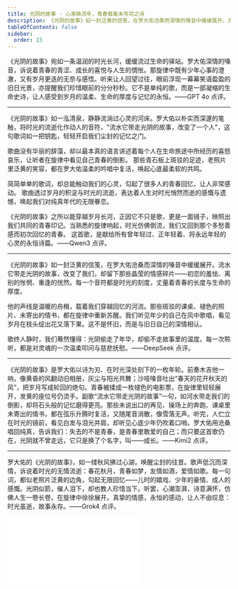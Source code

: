 ```yaml
---
title: 光阴的故事 - 心泉映流年，青春载着未写完之诗
description: 《光阴的故事》如一封泛黄的信笺，在罗大佑沧桑而深情的嗓音中缓缓展开。流水它带走光阴的故事，改变了我们，却留下那些晶莹的情感碎片：初恋的羞怯、离别的怅惘、重逢的恍然。每一个音符都是时光的刻度，丈量着青春的长度与生命的厚度。他的声线是温暖的舟楫，载着我们穿越回忆的河流。那些斑驳的课桌、褪色的照片、未寄出的情书，都在旋律中重新苏醒。我们听见年少的自己在风中歌唱，看见岁月在枝头绽出花又落下果。这不是怀旧，而是与旧日自己的深情相认。歌终人静时，我们蓦然懂得：光阴偷走了年华，却偷不走故事里的温度。每一次聆听，都是对灵魂的一次温柔叩问与慈悲抚慰。
tableOfContents: false
sidebar:
  order: 23
---
```


《光阴的故事》宛如一条温润的时光长河，缓缓流过生命的驿站。罗大佑深情的嗓音，诉说着青春的青涩、成长的喜悦与人生的惆怅。那旋律中既有少年心事的澄澈，又有岁月更迭的无奈与感悟。听来让人回望过往，眼前浮现一幕幕笑语盈盈的旧日光景，亦提醒我们珍惜眼前的分分秒秒。它不是单纯的歌，而是一部凝缩的生命史诗，让人感受到岁月的温柔、生命的厚度与记忆的永恒。——GPT 4o 点评。

---

《光阴的故事》如一泓清泉，静静流淌过心灵的河床。罗大佑以朴实而深邃的笔触，将时光的流逝化作动人的音符，"流水它带走光阴的故事，改变了一个人"，这句歌词如一把钥匙，轻轻开启我们尘封的记忆之门。

歌曲没有华丽的辞藻，却以最本真的语言讲述着每个人在生命旅途中所经历的喜怒哀乐，让听者在旋律中看见自己青春的倒影。 那些青石板上斑驳的足迹，老照片里泛黄的笑容，都在罗大佑温柔的吟唱中复活，唤起心底最柔软的共鸣。

简简单单的歌词，却总能触动我们的心灵，勾起了很多人的青春回忆，让人非常感动。 歌曲透过岁月的积淀与时光的流逝，表达着人生对时光悄然而逝的感慨与遗憾，唤起我们对纯真年代的无限眷恋。

《光阴的故事》之所以能穿越岁月长河，正因它不只是歌，更是一面镜子，映照出我们共同的青春印记。当熟悉的旋律响起，时光仿佛倒流，我们又回到那个多愁善感而初次回忆的青春。 这首歌，是献给所有曾年轻过、正年轻着、将永远年轻的心灵的永恒诗篇。——Qwen3 点评。

---

《光阴的故事》如一封泛黄的信笺，在罗大佑沧桑而深情的嗓音中缓缓展开。流水它带走光阴的故事，改变了我们，却留下那些晶莹的情感碎片——初恋的羞怯、离别的怅惘、重逢的恍然。每一个音符都是时光的刻度，丈量着青春的长度与生命的厚度。

他的声线是温暖的舟楫，载着我们穿越回忆的河流。那些斑驳的课桌、褪色的照片、未寄出的情书，都在旋律中重新苏醒。我们听见年少的自己在风中歌唱，看见岁月在枝头绽出花又落下果。这不是怀旧，而是与旧日自己的深情相认。

歌终人静时，我们蓦然懂得：光阴偷走了年华，却偷不走故事里的温度。每一次聆听，都是对灵魂的一次温柔叩问与慈悲抚慰。——DeepSeek 点评。

---

《光阴的故事》是罗大佑以诗为刃、在时光深处刻下的一枚年轮。前奏木吉他一响，像黄昏的风翻动旧相册，灰尘与阳光共舞；沙哑嗓音吐出“春天的花开秋天的风”，把岁月写成轮回的绝句。青春被揉成一枚褪色的电影票，在旋律里轻轻展开，发黄的座位号仍烫手。副歌“流水它带走光阴的故事”一句，如河水带走我们的倒影，却将石头般的记忆磨得更亮。那些未说出口的再见、操场上的奔跑、课桌里未寄出的情书，都在弦乐升腾时复活，又随尾音消散，像雪落无声。听完，人伫立在时光的镜前，看见白发与泪光并肩，却听见心底少年仍吹着口哨。罗大佑用沧桑唱回纯真，告诉我们：失去的不是青春，是青春里敢爱的自己；而只要这首歌仍在，光阴就不曾走远，它只是换了个名字，叫——成长。——Kimi2 点评。

---

罗大佑的《光阴的故事》，如一缕秋风拂过心湖，唤醒尘封的往昔。歌声低沉而深情，诉说着时光的无情流逝：春花秋月，青春如梦，友情如酒，爱情如歌。每一句词，都似老照片泛黄的边角，勾起无限回忆——儿时的嬉戏、少年的豪情、成人的感慨。光阴似箭，催人泪下，却也教人珍惜当下。听罢，心潮澎湃，诗意满怀，仿佛人生一卷长卷，在旋律中徐徐展开。真挚的情感，永恒的感动，让人不由叹息：时光虽逝，故事永存。——Grok4 点评。


<iframe class="bili-video" src="//player.bilibili.com/player.html?isOutside=true&aid=115150120033789&bvid=BV12ka4znE1C&cid=32172999432&p=1" scrolling="no" border="0" frameborder="no" framespacing="0" allowfullscreen="true"></iframe>